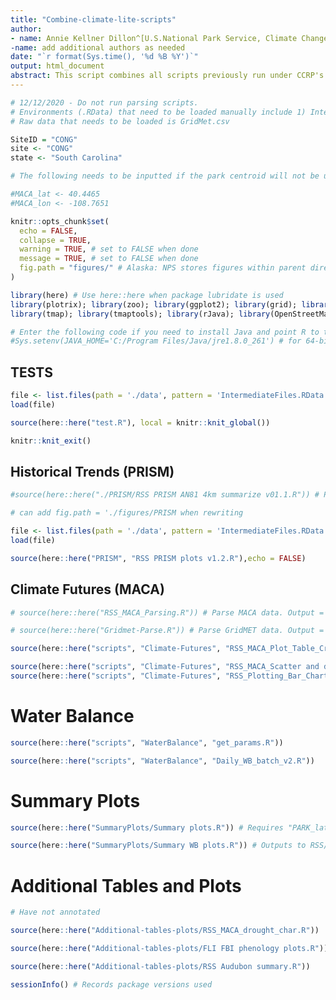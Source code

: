 ```yaml
---
title: "Combine-climate-lite-scripts"
author: 
- name: Annie Kellner Dillon^[U.S.National Park Service, Climate Change Response Program, Fort Collins, CO]
-name: add additional authors as needed
date: "`r format(Sys.time(), '%d %B %Y')`"
output: html_document
abstract: This script combines all scripts previously run under CCRP's Climate Lite protocol for Resource Stewardship Strategies (RSS). 
---
```


```r
# 12/12/2020 - Do not run parsing scripts. 
# Environments (.RData) that need to be loaded manually include 1) IntermediateFiles and 2) init_parsed
# Raw data that needs to be loaded is GridMet.csv

SiteID = "CONG"
site <- "CONG"
state <- "South Carolina"

# The following needs to be inputted if the park centroid will not be used to select the MACA grid cell for the water balance model:

#MACA_lat <- 40.4465 
#MACA_lon <- -108.7651

```



```r
knitr::opts_chunk$set(
  echo = FALSE, 
  collapse = TRUE,
  warning = TRUE, # set to FALSE when done
  message = TRUE, # set to FALSE when done
  fig.path = "figures/" # Alaska: NPS stores figures within parent directory of repo
)

library(here) # Use here::here when package lubridate is used
library(plotrix); library(zoo); library(ggplot2); library(grid); library(cowplot); library(reshape2); library(raster); library(ncdf4); library(reshape2); library(WriteXLS); library(data.table); library(RColorBrewer); library(ggrepel);library(plyr); library(lubridate); library(dplyr); library(forcats); library(openxlsx); library("WaterBalance"); library(sf); library(raster); library(rgdal)
library(tmap); library(tmaptools); library(rJava); library(OpenStreetMap)

# Enter the following code if you need to install Java and point R to the directory:
#Sys.setenv(JAVA_HOME='C:/Program Files/Java/jre1.8.0_261') # for 64-bit version #make sure to check the program file for the jre1 numbers.


```


## TESTS 

```r

file <- list.files(path = './data', pattern = 'IntermediateFiles.RData', full.names = TRUE) # will load all .RData files within directory
load(file)

source(here::here("test.R"), local = knitr::knit_global())

knitr::knit_exit()

```

## Historical Trends (PRISM)

```r

#source(here::here("./PRISM/RSS PRISM AN81 4km summarize v01.1.R")) # Parses PRISM data. Output = "PARK_lat_long_PRISM_PptTminTmax_IntermediateFiles.RData" # NOTE: Because this script is excluded, headers have not been changed

```

```r
# can add fig.path = './figures/PRISM when rewriting

file <- list.files(path = './data', pattern = 'IntermediateFiles.RData', full.names = TRUE) # will load all .RData files within directory
load(file)

source(here::here("PRISM", "RSS PRISM plots v1.2.R"),echo = FALSE)

```


## Climate Futures (MACA)

```r

# source(here::here("RSS_MACA_Parsing.R")) # Parse MACA data. Output = "_init_parsed.RData". Outputs to MACA folder.

# source(here::here("Gridmet-Parse.R")) # Parse GridMET data. Output = "GridMet.csv". Outputs to Gridmet folder.

source(here::here("scripts", "Climate-Futures", "RSS_MACA_Plot_Table_Creation.R"), local = knitr::knit_global()) # Requires "PARK_init_parsed.RData"; Output = "PARK_lat_long_Final_Environment.RData". 

source(here::here("scripts", "Climate-Futures", "RSS_MACA_Scatter and diagnostic.R"), local = knitr::knit_global()) # Creates scatter and diagnostic plots. Outputs to Figs MACA folder. 
source(here::here("scripts", "Climate-Futures", "RSS_Plotting_Bar_Charts.R")) # Requires "PARK_lat_long_Final_Environment.RData". Outputs plots and Excel Workbook to Figs MACA folder.

```

# Water Balance

```r

source(here::here("scripts", "WaterBalance", "get_params.R"))

source(here::here("scripts", "WaterBalance", "Daily_WB_batch_v2.R")) 
```

# Summary Plots

```r
source(here::here("SummaryPlots/Summary plots.R")) # Requires "PARK_lat_long_PRISM_PptTminTmax_IntermediateFiles.RData",  "PARK_lat_long_Final_Environment.RData", and "GridMet.csv". Outputs to RSS/PARK folder (this should be changed)

source(here::here("SummaryPlots/Summary WB plots.R")) # Outputs to RSS/PARK folder (should be changed).
```

# Additional Tables and Plots

```r

# Have not annotated

source(here::here("Additional-tables-plots/RSS_MACA_drought_char.R"))

source(here::here("Additional-tables-plots/FLI FBI phenology plots.R"))

source(here::here("Additional-tables-plots/RSS Audubon summary.R"))
```

```r
sessionInfo() # Records package versions used
```

